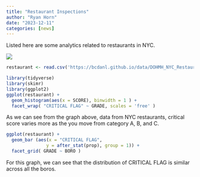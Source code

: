 ```yaml
---
title: "Restaurant Inspections"
author: "Ryan Horn"
date: "2023-12-11"
categories: [news]
---
```


Listed here are some analytics related to restaurants in NYC.

![](Restaurant Image.jpeg)
```r
restaurant <- read.csv('https://bcdanl.github.io/data/DOHMH_NYC_Restaurant_Inspection.csv')
```

```r
library(tidyverse)
library(skimr)
library(ggplot2)
ggplot(restaurant) +
  geom_histogram(aes(x = SCORE), binwidth = 1 ) +
  facet_wrap( "CRITICAL FLAG" ~ GRADE, scales = 'free' )
```
As we can see from the graph above, data from NYC restaurants, critical score varies more as the you move from category A,  B, and C.

```r
ggplot(restaurant) +
  geom_bar (aes(x = "CRITICAL FLAG",
               y = after_stat(prop), group = 1)) +
  facet_grid( GRADE ~ BORO )
```
For this graph, we can see that the distribution of CRITICAL FLAG is similar across all the boros.
